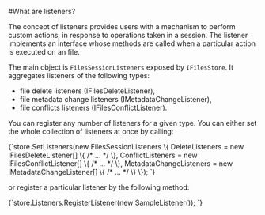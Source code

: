 
#What are listeners?

The concept of listeners provides users with a mechanism to perform custom actions, in response to operations taken in a session. 
The listener implements an interface whose methods are called when a particular action is executed on an file.

The main object is `FilesSessionListeners` exposed by `IFilesStore`. It aggregates listeners of the following types:

* file delete listeners (IFilesDeleteListener),
* file metadata change listeners (IMetadataChangeListener),
* file conflicts listeners (IFilesConflictListener).

You can register any number of listeners for a given type. You can either set the whole collection of listeners at once by calling:

<TabItem value="set_listeners" label="set_listeners">
<CodeBlock language="csharp">
{`store.SetListeners(new FilesSessionListeners
\{
	DeleteListeners = new IFilesDeleteListener[] \{ /* ... */ \},
	ConflictListeners = new IFilesConflictListener[] \{ /* ... */ \},
	MetadataChangeListeners = new IMetadataChangeListener[] \{ /* ... */ \}
\});
`}
</CodeBlock>
</TabItem>

or register a particular listener by the following method:

<TabItem value="register_listener" label="register_listener">
<CodeBlock language="csharp">
{`store.Listeners.RegisterListener(new SampleListener());
`}
</CodeBlock>
</TabItem>



